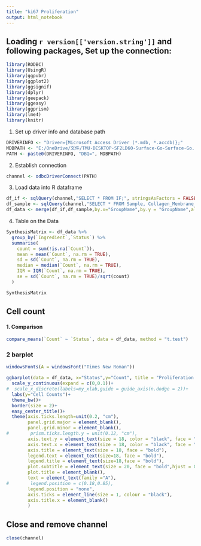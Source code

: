```yaml
---
title: "ki67 Proliferation"
output: html_notebook
---
```


## Loading `r version[['version.string']]` and following packages, Set up the connection:

```r
library(RODBC)
library(UsingR)
library(ggpubr)
library(ggplot2)
library(ggsignif)
library(dplyr)
library(geepack)
library(ggeasy)
library(ggprism)
library(lme4)
library(knitr)
```

1. Set up driver info and database path

```r
DRIVERINFO <- "Driver={Microsoft Access Driver (*.mdb, *.accdb)};"
MDBPATH <- "E:/OneDrive/文件/TMU-DESKTOP-SF2LD60-Surface-Go-Surface-Go.accdb"
PATH <- paste0(DRIVERINFO, "DBQ=", MDBPATH)
```

2. Establish connection

```r
channel <- odbcDriverConnect(PATH)
```

3. Load data into R dataframe

```r
df_if <- sqlQuery(channel,"SELECT * FROM IF;", stringsAsFactors = FALSE)
df_sample <- sqlQuery(channel,"SELECT * FROM Sample, Collagen_Membrane_Preparation WHERE Sample.Scaffolds=Collagen_Membrane_Preparation.識別碼;")
df_data <- merge(df_if,df_sample,by.x="GroupName",by.y = "GroupName",all.x = "TRUE")
```

4. Table on the Data

```r
SynthesisMatrix <- df_data %>%
  group_by(`Ingredient`,`Status`) %>%
  summarise(
    count = sum(!is.na(`Count`)),
    mean = mean(`Count`, na.rm = TRUE),
    sd = sd(`Count`, na.rm = TRUE),
    median = median(`Count`, na.rm = TRUE),
    IQR = IQR(`Count`, na.rm = TRUE),
    se = sd(`Count`, na.rm = TRUE)/sqrt(count)
  )

SynthesisMatrix
```

## Cell count

#### 1. Comparison

```r
compare_means(`Count` ~ `Status`, data = df_data, method = "t.test")
```

### 2 barplot
```r
windowsFonts(A = windowsFont("Times New Roman")) 

ggbarplot(data = df_data, x="Status",y="Count", title = "Proliferation by ki67 staining",size = 1, add = "mean_se", error.plot = "upper_errorbar", add.params = list(size=1))+
  scale_y_continuous(expand = c(0,0.1))+
#  scale_x_discrete(labels=my_xlab,guide = guide_axis(n.dodge = 2))+
  labs(y="Cell Counts")+
  theme_bw()+
  border(size = 2)+
  easy_center_title()+  
  theme(axis.ticks.length=unit(0.2, "cm"),
        panel.grid.major = element_blank(), 
        panel.grid.minor = element_blank(),
#        prism.ticks.length.y = unit(0.12, "cm"),
        axis.text.y = element_text(size = 18, color = "black", face = "bold"),
        axis.text.x = element_text(size = 18, color = "black", face = "bold"),
        axis.title = element_text(size = 18, face = "bold"),
        legend.text = element_text(size=18, face = "bold"),
        legend.title = element_text(size=18,face = "bold"),
        plot.subtitle = element_text(size = 20, face = "bold",hjust = 0.5),
        plot.title = element_blank(),
        text = element_text(family ="A"),
#        legend.position = c(0.18,0.85),
        legend.position = "none",
        axis.ticks = element_line(size = 1, colour = "black"),
        axis.title.x = element_blank()
        )
```

## Close and remove channel

```r
close(channel)
```